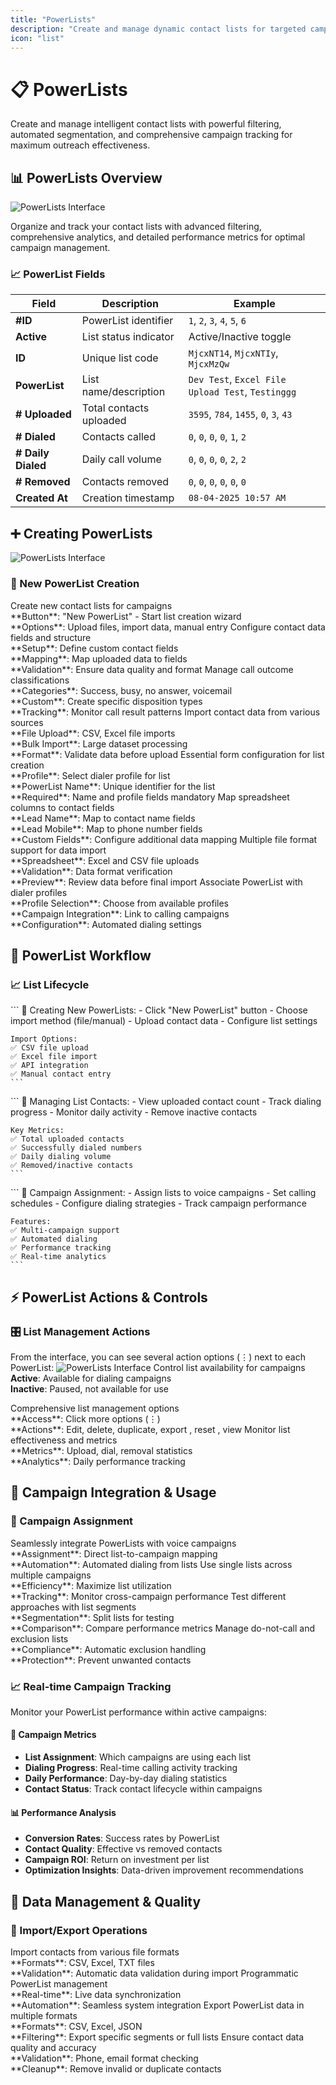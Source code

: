```yaml
---
title: "PowerLists"
description: "Create and manage dynamic contact lists for targeted campaigns and automated customer segmentation"
icon: "list"
---
```


# 📋 PowerLists

Create and manage intelligent contact lists with powerful filtering, automated segmentation, and comprehensive campaign tracking for maximum outreach effectiveness.

## 📊 PowerLists Overview

<img
  src="/images/manage/powerlists/overview.png"
  alt="PowerLists Interface"
  className="rounded-lg border shadow-sm"
/>

Organize and track your contact lists with advanced filtering, comprehensive analytics, and detailed performance metrics for optimal campaign management.

### 📈 PowerList Fields

| Field | Description | Example |
|-------|-------------|---------|
| **#ID** | PowerList identifier | `1`, `2`, `3`, `4`, `5`, `6` |
| **Active** | List status indicator | Active/Inactive toggle |
| **ID** | Unique list code | `MjcxNT14`, `MjcxNTIy`, `MjcxMzQw` |
| **PowerList** | List name/description | `Dev Test`, `Excel File Upload Test`, `Testinggg` |
| **# Uploaded** | Total contacts uploaded | `3595`, `784`, `1455`, `0`, `3`, `43` |
| **# Dialed** | Contacts called | `0`, `0`, `0`, `0`, `1`, `2` |
| **# Daily Dialed** | Daily call volume | `0`, `0`, `0`, `0`, `2`, `2` |
| **# Removed** | Contacts removed | `0`, `0`, `0`, `0`, `0`, `0` |
| **Created At** | Creation timestamp | `08-04-2025 10:57 AM` |

## ➕ Creating PowerLists
<img
  src="/images/manage/powerlists/add-new.png"
  alt="PowerLists Interface"
  className="rounded-lg border shadow-sm"
/>
### 🚀 New PowerList Creation
<CardGroup cols={2}>
  <Card title="New PowerList" icon="plus">
    Create new contact lists for campaigns
    <br />**Button**: "New PowerList" - Start list creation wizard
    <br />**Options**: Upload files, import data, manual entry
  </Card>
  
  <Card title="Contact Fields" icon="table-cells">
    Configure contact data fields and structure
    <br />**Setup**: Define custom contact fields
    <br />**Mapping**: Map uploaded data to fields
    <br />**Validation**: Ensure data quality and format
  </Card>
  
  <Card title="Dispositions" icon="clipboard-check">
    Manage call outcome classifications
    <br />**Categories**: Success, busy, no answer, voicemail
    <br />**Custom**: Create specific disposition types
    <br />**Tracking**: Monitor call result patterns
  </Card>
  
  <Card title="Upload Data" icon="upload">
    Import contact data from various sources
    <br />**File Upload**: CSV, Excel file imports
    <br />**Bulk Import**: Large dataset processing
    <br />**Format**: Validate data before upload
  </Card>
  
  <Card title="PowerList Form Fields" icon="file-lines">
    Essential form configuration for list creation
    <br />**Profile**: Select dialer profile for list
    <br />**PowerList Name**: Unique identifier for the list
    <br />**Required**: Name and profile fields mandatory
  </Card>
  
  <Card title="Field Mapping Setup" icon="arrows-turn-to-dots">
    Map spreadsheet columns to contact fields
    <br />**Lead Name**: Map to contact name fields
    <br />**Lead Mobile**: Map to phone number fields
    <br />**Custom Fields**: Configure additional data mapping
  </Card>
  
  <Card title="Data Import Options" icon="file-spreadsheet">
    Multiple file format support for data import
    <br />**Spreadsheet**: Excel and CSV file uploads
    <br />**Validation**: Data format verification
    <br />**Preview**: Review data before final import
  </Card>
  
  <Card title="Profile Assignment" icon="user-gear">
    Associate PowerList with dialer profiles
    <br />**Profile Selection**: Choose from available profiles
    <br />**Campaign Integration**: Link to calling campaigns
    <br />**Configuration**: Automated dialing settings
  </Card>
</CardGroup>

## 🔄 PowerList Workflow

### 📈 List Lifecycle

<Tabs>
  <Tab title="List Creation">
    ```
    📝 Creating New PowerLists:
    - Click "New PowerList" button
    - Choose import method (file/manual)
    - Upload contact data
    - Configure list settings
    
    Import Options:
    ✅ CSV file upload
    ✅ Excel file import
    ✅ API integration
    ✅ Manual contact entry
    ```
  </Tab>
  
  <Tab title="Contact Management">
    ```
    👥 Managing List Contacts:
    - View uploaded contact count
    - Track dialing progress
    - Monitor daily activity
    - Remove inactive contacts
    
    Key Metrics:
    ✅ Total uploaded contacts
    ✅ Successfully dialed numbers
    ✅ Daily dialing volume
    ✅ Removed/inactive contacts
    ```
  </Tab>
  
  <Tab title="Campaign Integration">
    ```
    🎯 Campaign Assignment:
    - Assign lists to voice campaigns
    - Set calling schedules
    - Configure dialing strategies
    - Track campaign performance
    
    Features:
    ✅ Multi-campaign support
    ✅ Automated dialing
    ✅ Performance tracking
    ✅ Real-time analytics
    ```
  </Tab>
</Tabs>

## ⚡ PowerList Actions & Controls

### 🎛️ List Management Actions

From the interface, you can see several action options (⋮) next to each PowerList:
<img
  src="/images/manage/powerlists/actions.png"
  alt="PowerLists Interface"
  className="rounded-lg border shadow-sm"
/>
<CardGroup cols={3}>
  <Card title="Active/Inactive Toggle" icon="toggle-on">
    Control list availability for campaigns
    <br />**Active**: Available for dialing campaigns
    <br />**Inactive**: Paused, not available for use
  </Card>
  
  <Card title="More Actions" icon="ellipsis-vertical">
    Comprehensive list management options
    <br />**Access**: Click more options (⋮)
    <br />**Actions**: Edit, delete, duplicate, export , reset , view 
  </Card>
  
  <Card title="Performance Tracking" icon="chart-line">
    Monitor list effectiveness and metrics
    <br />**Metrics**: Upload, dial, removal statistics
    <br />**Analytics**: Daily performance tracking
  </Card>
</CardGroup>

 
 

## 🎯 Campaign Integration & Usage

### 🚀 Campaign Assignment

<CardGroup cols={2}>
  <Card title="Voice Campaign Integration" icon="microphone">
    Seamlessly integrate PowerLists with voice campaigns
    <br />**Assignment**: Direct list-to-campaign mapping
    <br />**Automation**: Automated dialing from lists
  </Card>
  
  <Card title="Multi-Campaign Support" icon="layer-group">
    Use single lists across multiple campaigns
    <br />**Efficiency**: Maximize list utilization
    <br />**Tracking**: Monitor cross-campaign performance
  </Card>
  
  <Card title="A/B Testing" icon="flask">
    Test different approaches with list segments
    <br />**Segmentation**: Split lists for testing
    <br />**Comparison**: Compare performance metrics
  </Card>
  
  <Card title="Exclusion Management" icon="ban">
    Manage do-not-call and exclusion lists
    <br />**Compliance**: Automatic exclusion handling
    <br />**Protection**: Prevent unwanted contacts
  </Card>
</CardGroup>

### 📈 Real-time Campaign Tracking

Monitor your PowerList performance within active campaigns:

#### 🎯 Campaign Metrics
- **List Assignment**: Which campaigns are using each list
- **Dialing Progress**: Real-time calling activity tracking
- **Daily Performance**: Day-by-day dialing statistics
- **Contact Status**: Track contact lifecycle within campaigns

#### 📊 Performance Analysis
- **Conversion Rates**: Success rates by PowerList
- **Contact Quality**: Effective vs removed contacts
- **Campaign ROI**: Return on investment per list
- **Optimization Insights**: Data-driven improvement recommendations

## 🔄 Data Management & Quality

### 📁 Import/Export Operations

<CardGroup cols={2}>
  <Card title="File Upload Support" icon="file-arrow-up">
    Import contacts from various file formats
    <br />**Formats**: CSV, Excel, TXT files
    <br />**Validation**: Automatic data validation during import
  </Card>
  
  <Card title="API Integration" icon="code">
    Programmatic PowerList management
    <br />**Real-time**: Live data synchronization
    <br />**Automation**: Seamless system integration
  </Card>
  
  <Card title="Export Options" icon="download">
    Export PowerList data in multiple formats
    <br />**Formats**: CSV, Excel, JSON
    <br />**Filtering**: Export specific segments or full lists
  </Card>
  
  <Card title="Data Validation" icon="check-double">
    Ensure contact data quality and accuracy
    <br />**Validation**: Phone, email format checking
    <br />**Cleanup**: Remove invalid or duplicate contacts
  </Card>
</CardGroup>
 